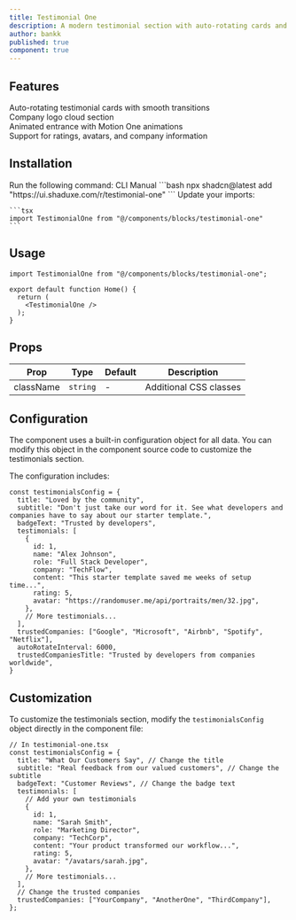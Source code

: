 ```yaml
---
title: Testimonial One
description: A modern testimonial section with auto-rotating cards and company logos.
author: bankk
published: true
component: true
---
```


<ComponentPreview name="testimonial-one" />

## Features

<div className="mt-6 grid gap-4">
  <div className="flex items-center gap-2">
    <IconCheck className="size-5 text-green-500" />
    <span>Auto-rotating testimonial cards with smooth transitions</span>
  </div>
  <div className="flex items-center gap-2">
    <IconCheck className="size-5 text-green-500" />
    <span>Company logo cloud section</span>
  </div>
  <div className="flex items-center gap-2">
    <IconCheck className="size-5 text-green-500" />
    <span>Animated entrance with Motion One animations</span>
  </div>
  <div className="flex items-center gap-2">
    <IconCheck className="size-5 text-green-500" />
    <span>Support for ratings, avatars, and company information</span>
  </div>
</div>

## Installation

<Steps>
  <Step>
    Run the following command:
    <Tabs defaultValue="cli">
    <TabsList>
      <TabsTrigger value="cli">CLI</TabsTrigger>
      <TabsTrigger value="manual">Manual</TabsTrigger>
    </TabsList>
      <TabsContent value="cli">
        ```bash
        npx shadcn@latest add "https://ui.shaduxe.com/r/testimonial-one"
        ```
      </TabsContent>
      <TabsContent value="manual">
        <ComponentSource name="testimonial-one" />
      </TabsContent>
    </Tabs>
  </Step>
  <Step>
    Update your imports:
    
    ```tsx
    import TestimonialOne from "@/components/blocks/testimonial-one"
    ```
  </Step>
</Steps>

## Usage

```tsx {1,5} showLineNumbers
import TestimonialOne from "@/components/blocks/testimonial-one";

export default function Home() {
  return (
    <TestimonialOne />
  );
}
```

## Props

| Prop      | Type       | Default | Description          |
| --------- | ---------- | ------- | -------------------- |
| className | `string`   | -       | Additional CSS classes |

## Configuration

The component uses a built-in configuration object for all data. You can modify this object in the component source code to customize the testimonials section.

The configuration includes:

```tsx
const testimonialsConfig = {
  title: "Loved by the community",
  subtitle: "Don't just take our word for it. See what developers and companies have to say about our starter template.",
  badgeText: "Trusted by developers",
  testimonials: [
    {
      id: 1,
      name: "Alex Johnson",
      role: "Full Stack Developer",
      company: "TechFlow",
      content: "This starter template saved me weeks of setup time...",
      rating: 5,
      avatar: "https://randomuser.me/api/portraits/men/32.jpg",
    },
    // More testimonials...
  ],
  trustedCompanies: ["Google", "Microsoft", "Airbnb", "Spotify", "Netflix"],
  autoRotateInterval: 6000,
  trustedCompaniesTitle: "Trusted by developers from companies worldwide",
}
```

## Customization

To customize the testimonials section, modify the `testimonialsConfig` object directly in the component file:

```tsx
// In testimonial-one.tsx
const testimonialsConfig = {
  title: "What Our Customers Say", // Change the title
  subtitle: "Real feedback from our valued customers", // Change the subtitle
  badgeText: "Customer Reviews", // Change the badge text
  testimonials: [
    // Add your own testimonials
    {
      id: 1,
      name: "Sarah Smith",
      role: "Marketing Director",
      company: "TechCorp",
      content: "Your product transformed our workflow...",
      rating: 5,
      avatar: "/avatars/sarah.jpg",
    },
    // More testimonials...
  ],
  // Change the trusted companies
  trustedCompanies: ["YourCompany", "AnotherOne", "ThirdCompany"],
};
```
